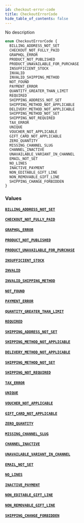 ```yaml
---
id: checkout-error-code
title: CheckoutErrorCode
hide_table_of_contents: false
---
```


No description

```graphql
enum CheckoutErrorCode {
  BILLING_ADDRESS_NOT_SET
  CHECKOUT_NOT_FULLY_PAID
  GRAPHQL_ERROR
  PRODUCT_NOT_PUBLISHED
  PRODUCT_UNAVAILABLE_FOR_PURCHASE
  INSUFFICIENT_STOCK
  INVALID
  INVALID_SHIPPING_METHOD
  NOT_FOUND
  PAYMENT_ERROR
  QUANTITY_GREATER_THAN_LIMIT
  REQUIRED
  SHIPPING_ADDRESS_NOT_SET
  SHIPPING_METHOD_NOT_APPLICABLE
  DELIVERY_METHOD_NOT_APPLICABLE
  SHIPPING_METHOD_NOT_SET
  SHIPPING_NOT_REQUIRED
  TAX_ERROR
  UNIQUE
  VOUCHER_NOT_APPLICABLE
  GIFT_CARD_NOT_APPLICABLE
  ZERO_QUANTITY
  MISSING_CHANNEL_SLUG
  CHANNEL_INACTIVE
  UNAVAILABLE_VARIANT_IN_CHANNEL
  EMAIL_NOT_SET
  NO_LINES
  INACTIVE_PAYMENT
  NON_EDITABLE_GIFT_LINE
  NON_REMOVABLE_GIFT_LINE
  SHIPPING_CHANGE_FORBIDDEN
}
```

### Values

#### [`BILLING_ADDRESS_NOT_SET`](#)

#### [`CHECKOUT_NOT_FULLY_PAID`](#)

#### [`GRAPHQL_ERROR`](#)

#### [`PRODUCT_NOT_PUBLISHED`](#)

#### [`PRODUCT_UNAVAILABLE_FOR_PURCHASE`](#)

#### [`INSUFFICIENT_STOCK`](#)

#### [`INVALID`](#)

#### [`INVALID_SHIPPING_METHOD`](#)

#### [`NOT_FOUND`](#)

#### [`PAYMENT_ERROR`](#)

#### [`QUANTITY_GREATER_THAN_LIMIT`](#)

#### [`REQUIRED`](#)

#### [`SHIPPING_ADDRESS_NOT_SET`](#)

#### [`SHIPPING_METHOD_NOT_APPLICABLE`](#)

#### [`DELIVERY_METHOD_NOT_APPLICABLE`](#)

#### [`SHIPPING_METHOD_NOT_SET`](#)

#### [`SHIPPING_NOT_REQUIRED`](#)

#### [`TAX_ERROR`](#)

#### [`UNIQUE`](#)

#### [`VOUCHER_NOT_APPLICABLE`](#)

#### [`GIFT_CARD_NOT_APPLICABLE`](#)

#### [`ZERO_QUANTITY`](#)

#### [`MISSING_CHANNEL_SLUG`](#)

#### [`CHANNEL_INACTIVE`](#)

#### [`UNAVAILABLE_VARIANT_IN_CHANNEL`](#)

#### [`EMAIL_NOT_SET`](#)

#### [`NO_LINES`](#)

#### [`INACTIVE_PAYMENT`](#)

#### [`NON_EDITABLE_GIFT_LINE`](#)

#### [`NON_REMOVABLE_GIFT_LINE`](#)

#### [`SHIPPING_CHANGE_FORBIDDEN`](#)
